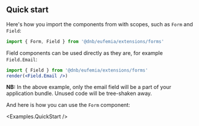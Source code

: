 
## Quick start

Here's how you import the components from with scopes, such as `Form` and `Field`:

```jsx
import { Form, Field } from '@dnb/eufemia/extensions/forms'
```

Field components can be used directly as they are, for example `Field.Email`:

```jsx
import { Field } from '@dnb/eufemia/extensions/forms'
render(<Field.Email />)
```

**NB:** In the above example, only the email field will be a part of your application bundle. Unused code will be tree-shaken away.

And here is how you can use the `Form` component:

<Examples.QuickStart />
